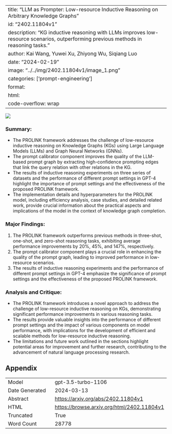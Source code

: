 
---
title: "LLM as Prompter: Low-resource Inductive Reasoning on Arbitrary Knowledge Graphs"
id: "2402.11804v1"
description: "KG inductive reasoning with LLMs improves low-resource scenarios, outperforming previous methods in reasoning tasks."
author: Kai Wang, Yuwei Xu, Zhiyong Wu, Siqiang Luo
date: "2024-02-19"
image: "../../img/2402.11804v1/image_1.png"
categories: ['prompt-engineering']
format:
  html:
    code-overflow: wrap
---

![](../../img/2402.11804v1/image_1.png)

### Summary:
- The PROLINK framework addresses the challenge of low-resource inductive reasoning on Knowledge Graphs (KGs) using Large Language Models (LLMs) and Graph Neural Networks (GNNs).
- The prompt calibrator component improves the quality of the LLM-based prompt graph by extracting high-confidence prompting edges that link the query relation with other relations in the KG.
- The results of inductive reasoning experiments on three series of datasets and the performance of different prompt settings in GPT-4 highlight the importance of prompt settings and the effectiveness of the proposed PROLINK framework.
- The implementation details and hyperparameters for the PROLINK model, including efficiency analysis, case studies, and detailed related work, provide crucial information about the practical aspects and implications of the model in the context of knowledge graph completion.

### Major Findings:
1. The PROLINK framework outperforms previous methods in three-shot, one-shot, and zero-shot reasoning tasks, exhibiting average performance improvements by 20%, 45%, and 147%, respectively.
2. The prompt calibrator component plays a crucial role in enhancing the quality of the prompt graph, leading to improved performance in low-resource scenarios.
3. The results of inductive reasoning experiments and the performance of different prompt settings in GPT-4 emphasize the significance of prompt settings and the effectiveness of the proposed PROLINK framework.

### Analysis and Critique:
- The PROLINK framework introduces a novel approach to address the challenge of low-resource inductive reasoning on KGs, demonstrating significant performance improvements in various reasoning tasks.
- The results provide valuable insights into the performance of different prompt settings and the impact of various components on model performance, with implications for the development of efficient and scalable methods for low-resource inductive reasoning.
- The limitations and future work outlined in the sections highlight potential areas for improvement and further research, contributing to the advancement of natural language processing research.

## Appendix

|          |          |
|----------|----------|
| Model     | gpt-3.5-turbo-1106       |
| Date Generated     | 2024-03-13       |
| Abstract | [https://arxiv.org/abs/2402.11804v1](https://arxiv.org/abs/2402.11804v1)        |
| HTML     | [https://browse.arxiv.org/html/2402.11804v1](https://browse.arxiv.org/html/2402.11804v1)       |
| Truncated       | True       |
| Word Count       | 28778       |